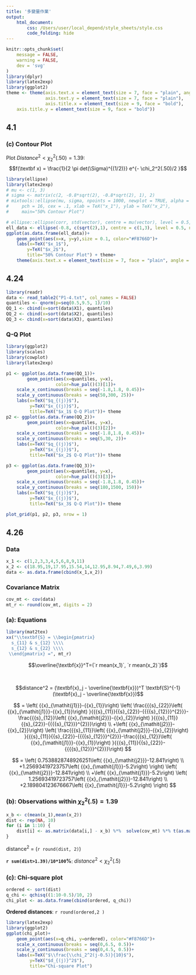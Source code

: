 ```yaml
---
title: '多變量作業'
output: 
    html_document:
        css: /Users/user/local_depend/style_sheets/style.css
        code_folding: hide
---
```


```r
knitr::opts_chunk$set(
	message = FALSE,
	warning = FALSE,
	dev = 'svg'
)
library(dplyr)
library(latex2exp)
library(ggplot2)
theme <- theme(axis.text.x = element_text(size = 7, face = "plain", angle = 30),
               axis.text.y = element_text(size = 7, face = "plain"),
               axis.title.x = element_text(size = 9, face = "bold"),
    axis.title.y = element_text(size = 9, face = "bold"))
```


4.1
----------------------

### (c) Contour Plot
Plot $Distance^2 < \chi_2^2(.50)=1.39$:
$$f(\textbf x) = \frac{1}{2 \pi det(\Sigma)^{(1/2)}} e^{- \chi_2^2(.50)/2 }$$

```r
library(ellipse)
library(latex2exp)
# mu <- c(1, 3)
# sigma <- matrix(c(2, -0.8*sqrt(2), -0.8*sqrt(2), 1), 2)
# mixtools::ellipse(mu, sigma, npoints = 1000, newplot = TRUE, alpha = 0.5,
#     pch = 16, cex = .1, xlab = TeX("x_1"), ylab = TeX("x_2"),
#     main="50% Contour Plot")

# ellipse::ellipse(corr, std(vector), centre = mu(vector), level = 0.5, npoints= 1000)
ell_data <- ellipse(-0.8, c(sqrt(2),1), centre = c(1,3), level = 0.5, npoints= 1000)
ggplot(as.data.frame(ell_data))+
    geom_point(aes(x=x, y=y),size = 0.1, color="#F8766D")+
    labs(x=TeX("$x_1$"), 
        y=TeX("$x_2$"), 
        title="50% Contour Plot") + theme+
    theme(axis.text.x = element_text(size = 7, face = "plain", angle = 0))
```

4.24
----------------------
```r
library(readr)
data <- read_table2("P1-4.txt", col_names = FALSE)
quantiles <- qnorm(p=seq(0.5,9.5, 1)/10)
QQ_1 <- cbind(x=sort(data$X1), quantiles)
QQ_2 <- cbind(x=sort(data$X2), quantiles)
QQ_3 <- cbind(x=sort(data$X3), quantiles)
```

### Q-Q Plot
```r
library(ggplot2)
library(scales)
library(cowplot)
library(latex2exp)

p1 <- ggplot(as.data.frame(QQ_1))+
        geom_point(aes(x=quantiles, y=x), 
                   color=hue_pal()(3)[1])+
    scale_x_continuous(breaks = seq(-1.8,1.8, 0.45))+
    scale_y_continuous(breaks = seq(50,300, 25))+
    labs(x=TeX("$q_{(j)}$"),
         y=TeX("$x_{(j)}$"),
         title=TeX("$x_1$ Q-Q Plot"))+ theme
p2 <- ggplot(as.data.frame(QQ_2))+
        geom_point(aes(x=quantiles, y=x), 
                   color=hue_pal()(3)[2])+
    scale_x_continuous(breaks = seq(-1.8,1.8, 0.45))+
    scale_y_continuous(breaks = seq(5,30, 2))+
    labs(x=TeX("$q_{(j)}$"),
         y=TeX("$x_{(j)}$"),
         title=TeX("$x_2$ Q-Q Plot"))+ theme

p3 <- ggplot(as.data.frame(QQ_3))+
        geom_point(aes(x=quantiles, y=x), 
                   color=hue_pal()(3)[3])+
    scale_x_continuous(breaks = seq(-1.8,1.8, 0.45))+
    scale_y_continuous(breaks = seq(180,1500, 150))+
    labs(x=TeX("$q_{(j)}$"),
         y=TeX("$x_{(j)}$"),
         title=TeX("$x_3$ Q-Q Plot"))+ theme

plot_grid(p1, p2, p3, nrow = 1)
```




4.26
------------------

### Data
```r
x_1 <- c(1,2,3,3,4,5,6,8,9,11)
x_2 <- c(18.95,19,17.95,15.54,14,12.95,8.94,7.49,6,3.99)
data <- as.data.frame(cbind(x_1,x_2))
```

### Covariance Matrix
```r
cov_mt <- cov(data)
mt_r <- round(cov_mt, digits = 2)
```

### (a): Equations

```r
library(mat2tex)
xx("\\textbf{S} = \\begin{pmatrix}
  s_{11} & s_{12} \\\\
  s_{12} & s_{22} \\\\
 \\end{pmatrix} =", mt_r)
```

$$\overline{\textbf{x}}^T=(`r mean(x_1)`, `r mean(x_2)`)$$

<br>

$$distance^2 = (\textbf{x}_j - \overline{\textbf{x}})^T \textbf{S}^{-1} (\textbf{x}_j - \overline{\textbf{x}})$$



$$ = \left( {{x}_{\mathit{j1}}}-{{x}_{1}}\right) \left( \frac{{{s}_{22}}\left( {{x}_{\mathit{j1}}}-{{x}_{1}}\right) }{{{s}_{11}}{{s}_{22}}-{{{{s}_{12}}}^{2}}}-\frac{{{s}_{12}}\left( {{x}_{\mathit{j2}}}-{{x}_{2}}\right) }{{{s}_{11}}{{s}_{22}}-{{{{s}_{12}}}^{2}}}\right) \\
+\left( {{x}_{\mathit{j2}}}-{{x}_{2}}\right) \left( \frac{{{s}_{11}}\left( {{x}_{\mathit{j2}}}-{{x}_{2}}\right) }{{{s}_{11}}{{s}_{22}}-{{{{s}_{12}}}^{2}}}-\frac{{{s}_{12}}\left( {{x}_{\mathit{j1}}}-{{x}_{1}}\right) }{{{s}_{11}}{{s}_{22}}-{{{{s}_{12}}}^{2}}}\right) $$

$$ = \left( 0.7538828748926251\left( {{x}_{\mathit{j2}}}-12.841\right) \\
+1.25693419723757\left( {{x}_{\mathit{j1}}}-5.2\right) \right) \left( {{x}_{\mathit{j2}}}-12.841\right) \\
+\left( {{x}_{\mathit{j1}}}-5.2\right) \left( 1.25693419723757\left( {{x}_{\mathit{j2}}}-12.841\right) \\
+2.189804123676667\left( {{x}_{\mathit{j1}}}-5.2\right) \right) $$



### (b): Observations within $\chi_2^2(.5)=1.39$
```r
x_b <- c(mean(x_1),mean(x_2))
dist <- rep(NA, 10)
for (i in 1:10) {
    dist[i] <- as.matrix(data[i,] - x_b) %*%  solve(cov_mt) %*% t(as.matrix(data[i,] - x_b))
}
```

distance^2^ = (`r round(dist, 2)`)

**`r sum(dist>1.39)/10*100`%**: $distance^2 < \chi_2^2(.5)$

### (c): Chi-square plot
```r
ordered <- sort(dist)
q_chi <- qchisq((1:10-0.5)/10, 2)
chi_plot <- as.data.frame(cbind(ordered, q_chi))
```

**Ordered distances**: `r round(ordered,2 )`

```r
library(latex2exp)
library(ggplot2)
ggplot(chi_plot)+
    geom_point(aes(x=q_chi, y=ordered), color="#F8766D")+
    scale_x_continuous(breaks = seq(0,6.5, 0.5))+
    scale_y_continuous(breaks = seq(0,4.5, 0.5))+
    labs(x=TeX("$\\frac{\\chi_2^2(j-0.5)}{10}$"),
         y=TeX("$d_{(j)}^2$"),
         title="Chi-square Plot")
```

